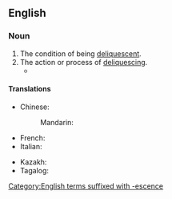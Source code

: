 {{also|déliquescence}}
==English==

===Noun===
{{en-noun|~}}

# The condition of being [[deliquescent]].
# The action or process of [[deliquesce|deliquescing]].
#* {{RQ:Hollinghurst Line|chapter=11|passage=“The rococo is the final '''deliquescence''' of the baroque,” he said, as if he really couldn’t be plainer.}}

====Translations====
{{trans-top|condition of being deliquescent}}
* Chinese:
*: Mandarin: {{t+|cmn|潮解|tr=cháojiě}}
* French: {{t+|fr|déliquescence|f}}
* Italian: {{t|it|deliquescenza|f}}
{{trans-mid}}
* Kazakh: {{t|kk|ылғал тартқыштық}}
* Tagalog: {{t|tl|tagitubig}}
{{trans-bottom}}

[[Category:English terms suffixed with -escence]]